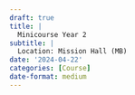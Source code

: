 ```yaml
---
draft: true 
title: |
  Minicourse Year 2
subtitle: |
  Location: Mission Hall (MB)
date: '2024-04-22'
categories: [Course]
date-format: medium 
---
```





